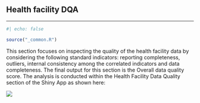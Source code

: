 ## Health facility DQA

------------------------------------------------------------------------

```r
#| echo: false

source("_common.R")
```

This section focuses on inspecting the quality of the health facility data by considering the following standard indicators: reporting completeness, outliers, internal consistency among the correlated indicators and data completeness. The final output for this section is the Overall data quality score. The analysis is conducted within the Health Facility Data Quality section of the Shiny App as shown here:

![](images/1-dqa-dqapage.png){fig-align="center"}
